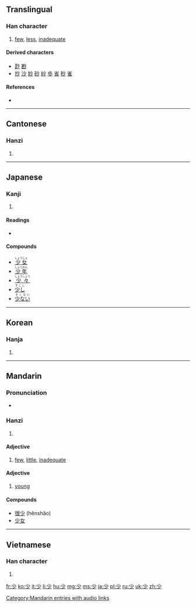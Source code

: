 ==Translingual==

===Han character===
{{Han char|rn=42|rad=小|as=01|sn=4|four=9020<sub>0</sub>|canj=火竹 (FH)|ids=⿱[[小]][[丿]]}}

# [[few]], [[less]], [[inadequate]]

====Derived characters====
* [[尟]] [[尠]]
* [[抄]] [[沙]] [[妙]] [[砂]] [[紗]] [[歩]] [[省]] [[秒]] [[雀]]

====References====
* {{Han ref|kx=0296.200|dkj=07475|dj=0590.020|hdz=10561.020|uh=5C11|ud=23569|bh=A4D6|bd=42198}}

----

==Cantonese==

===Hanzi===
{{yue-hanzi|jyut=|y=siu2, siu3}}

# {{defn|lang=yue|sort=小01}}

----

==Japanese==

===Kanji===
{{ja-kanji|grade=2|rs=小01}}

# {{defn|lang=ja|sort=小01}}

====Readings====
* {{ja-readings|on=[[しょう]] (shō), [[せう]] (seu)|kun=[[すくない]] (sukunai), [[すこし]] (sukoshi), [[しばらく]] (shibaraku)}}

====Compounds====
* <ruby><rb>[[少女]]</rb><rp>(</rp><rt>しょうじょ</rt><rp>)</rp></ruby>
* <ruby><rb>[[少年]]</rb><rp>(</rp><rt>しょうねん</rt><rp>)</rp></ruby>
* <ruby><rb>[[少々]]</rb><rp>(</rp><rt>しょうしょう</rt><rp>)</rp></ruby>
* <ruby><rb>[[少し]]</rb><rp>(</rp><rt>すこし</rt><rp>)</rp></ruby>
* <ruby><rb>[[少ない]]</rb><rp>(</rp><rt>すくない</rt><rp>)</rp></ruby>

----

==Korean==

===Hanja===
{{ko-hanja|hangeul=소|eumhun=적을|rv=so|mr=so}}

# {{defn|lang=ko|sort=小01}}

----

==Mandarin==

===Pronunciation===
* {{audio|zh-shǎo.ogg|audio}}

===Hanzi===
{{cmn-hanzi|pin=[[shǎo]] ([[shao3]])|wg=shao<sup>3</sup>}}

# {{defn|lang=cmn|sort=小01}}

====Adjective====
{{cmn-adj|ts|pin=shǎo|tra=|sim=|tas=|pint=shao3|rs=小01}}

# [[few]], [[little]], [[inadequate]]

====Adjective====
{{cmn-adj|ts|pin=shào|tra=|sim=|tas=|pint=shao4|rs=小01}}

# [[young]]

====Compounds====
* [[很少]] (hěnshǎo)
*[[少女]]

[[Category:Mandarin entries with audio links]]

----

==Vietnamese==

===Han character===
{{vi-hantu|[[thiểu]], [[thẹo]], [[thểu]], [[thỉu]], [[thiếu]], [[thẻo]]|rs=小01}}

# {{defn|lang=vi|sort=小01}}

[[fr:少]]
[[ko:少]]
[[it:少]]
[[li:少]]
[[hu:少]]
[[mg:少]]
[[ms:少]]
[[ja:少]]
[[pl:少]]
[[ru:少]]
[[uk:少]]
[[zh:少]]